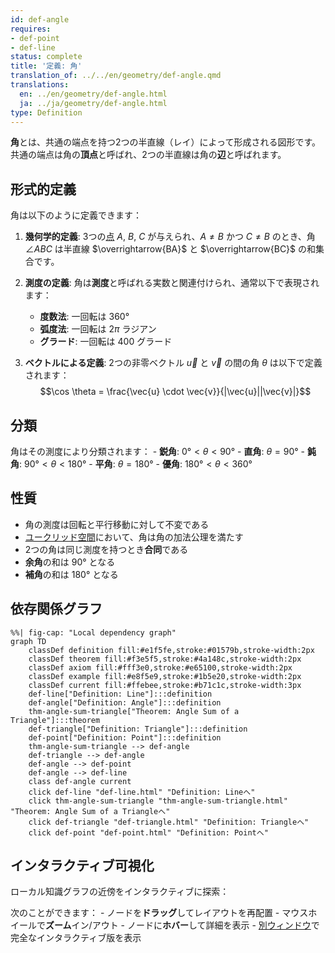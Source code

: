 ```yaml
---
id: def-angle
requires:
- def-point
- def-line
status: complete
title: '定義: 角'
translation_of: ../../en/geometry/def-angle.qmd
translations:
  en: ../en/geometry/def-angle.html
  ja: ../ja/geometry/def-angle.html
type: Definition
---
```


**角**とは、共通の端点を持つ2つの半直線（レイ）によって形成される図形です。共通の端点は角の**頂点**と呼ばれ、2つの半直線は角の**辺**と呼ばれます。

## 形式的定義

角は以下のように定義できます：

1. **幾何学的定義**: 3つの[点](def-point.qmd) $A$, $B$, $C$ が与えられ、$A \neq B$ かつ $C \neq B$ のとき、角 $\angle ABC$ は半直線 $\overrightarrow{BA}$ と $\overrightarrow{BC}$ の和集合です。

2. **測度の定義**: 角は**測度**と呼ばれる実数と関連付けられ、通常以下で表現されます：
   - **度数法**: 一回転は $360°$
   - **弧度法**: 一回転は $2\pi$ ラジアン
   - **グラード**: 一回転は $400$ グラード

3. **ベクトルによる定義**: 2つの非零ベクトル $\vec{u}$ と $\vec{v}$ の間の角 $\theta$ は以下で定義されます：
   $$\cos \theta = \frac{\vec{u} \cdot \vec{v}}{|\vec{u}||\vec{v}|}$$

## 分類

角はその測度により分類されます：
- **鋭角**: $0° < \theta < 90°$
- **直角**: $\theta = 90°$
- **鈍角**: $90° < \theta < 180°$
- **平角**: $\theta = 180°$
- **優角**: $180° < \theta < 360°$

## 性質

- 角の測度は回転と平行移動に対して不変である
- [ユークリッド空間](def-euclidean-space.qmd)において、角は角の加法公理を満たす
- 2つの角は同じ測度を持つとき**合同**である
- **余角**の和は $90°$ となる
- **補角**の和は $180°$ となる

## 依存関係グラフ

```mermaid
%%| fig-cap: "Local dependency graph"
graph TD
    classDef definition fill:#e1f5fe,stroke:#01579b,stroke-width:2px
    classDef theorem fill:#f3e5f5,stroke:#4a148c,stroke-width:2px
    classDef axiom fill:#fff3e0,stroke:#e65100,stroke-width:2px
    classDef example fill:#e8f5e9,stroke:#1b5e20,stroke-width:2px
    classDef current fill:#ffebee,stroke:#b71c1c,stroke-width:3px
    def-line["Definition: Line"]:::definition
    def-angle["Definition: Angle"]:::definition
    thm-angle-sum-triangle["Theorem: Angle Sum of a Triangle"]:::theorem
    def-triangle["Definition: Triangle"]:::definition
    def-point["Definition: Point"]:::definition
    thm-angle-sum-triangle --> def-angle
    def-triangle --> def-angle
    def-angle --> def-point
    def-angle --> def-line
    class def-angle current
    click def-line "def-line.html" "Definition: Lineへ"
    click thm-angle-sum-triangle "thm-angle-sum-triangle.html" "Theorem: Angle Sum of a Triangleへ"
    click def-triangle "def-triangle.html" "Definition: Triangleへ"
    click def-point "def-point.html" "Definition: Pointへ"
```

## インタラクティブ可視化

ローカル知識グラフの近傍をインタラクティブに探索：

::: {.graph-viz data-id="def-angle" data-width="700" data-height="500"}
:::

次のことができます：
- ノードを**ドラッグ**してレイアウトを再配置
- マウスホイールで**ズーム**イン/アウト
- ノードに**ホバー**して詳細を表示
- [別ウィンドウ](../../output/interactive/def-angle.html){target="_blank"}で完全なインタラクティブ版を表示
